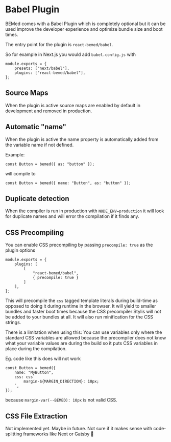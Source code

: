 
<Title>Babel Plugin</Title>

# Babel Plugin

BEMed comes with a Babel Plugin which is completely optional but it can be
used improve the developer experience and optimize bundle size and boot
times.

The entry point for the plugin is `react-bemed/babel`.

So for example in Next.js you would add `babel.config.js` with

```tsx
module.exports = {
    presets: ["next/babel"],
    plugins: ["react-bemed/babel"],
};
```

## Source Maps

When the plugin is active source maps are enabled by default in development
and removed in production.

## Automatic "name"

When the plugin is active the name property is automatically added from the
variable name if not defined.

Example:

```tsx
const Button = bemed({ as: "button" });
```

will compile to

```tsx
const Button = bemed({ name: "Button", as: "button" });
```

## Duplicate detection

When the compiler is run in production with `NODE_ENV=production` it will
look for duplicate names and will error the compilation if it finds any.

## CSS Precompiling

You can enable CSS precompiling by passing `precompile: true` as the plugin options

<!-- prettier-ignore-start -->
```tsx{5,5}
module.exports = {
    plugins: [
        [
            "react-bemed/babel",
            { precompile: true }
        ]
    ],
};
```
<!-- prettier-ignore-end -->

This will precompile the `css` tagged template literals during build-time as
opposed to doing it during runtime in the browser. It will yield to smaller
bundles and faster boot times because the CSS precompiler Stylis will not be
added to your bundles at all. It will also run minification for the CSS
strings.

There is a limitation when using this: You can use variables only where the
standard CSS variables are allowed because the precompiler does not know what
your variable values are during the build so it puts CSS variables in place
during the compilation.

Eg. code like this does will not work

```tsx{3,3}
const Button = bemed({
    name: "MyButton",
    css: css`
        margin-${MARGIN_DIRECTION}: 10px;
    `,
});
```

because `margin-var(--BEMED): 10px` is not valid CSS.

## CSS File Extraction

Not implemented yet. Maybe in future. Not sure if it makes sense with
code-splitting frameworks like Next or Gatsby 🤔
